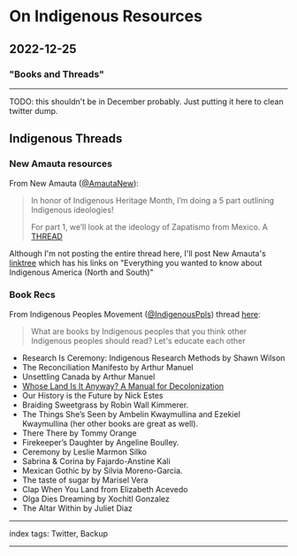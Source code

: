 # On Indigenous Resources

## 2022-12-25

### "Books and Threads"

---

TODO: this shouldn't be in December probably. Just putting it here to clean twitter dump.

## Indigenous Threads

### New Amauta resources

From New Amauta ([@AmautaNew](https://twitter.com/AmautaNew)):

> In honor of Indigenous Heritage Month, I’m doing a 5 part outlining Indigenous ideologies! 
>
> For part 1, we’ll look at the ideology of Zapatismo from Mexico. A [THREAD](https://twitter.com/AmautaNew/status/1587654893908525056?t=tmtEfvI0I7KsyNoEQMGuVg&s=19)

Although I'm not posting the entire thread here, I'll post New Amauta's [linktree](https://linktr.ee/NewAmauta) which has his links on "Everything you wanted to know about Indigenous America (North and South)"

### Book Recs

From Indigenous Peoples Movement ([@IndigenousPpls](https://twitter.com/IndigenousPpls)) thread [here](https://twitter.com/IndigenousPpls/status/1583202802163032066?t=2H3-4uEh1iGDBQqA6V7GKw&s=19):

> What are books by Indigenous peoples that you think other Indigenous peoples should read? Let's educate each other

- Research Is Ceremony: Indigenous Research Methods by Shawn Wilson
- The Reconciliation Manifesto by Arthur Manuel
- Unsettling Canada by Arthur Manuel
- [Whose Land Is It Anyway? A Manual for Decolonization](https://fpse.ca/decolonization_manual_whose_land_is_it_anyway)
- Our History is the Future by Nick Estes
- Braiding Sweetgrass by Robin Wall Kimmerer.
- The Things She’s Seen by Ambelin Kwaymullina and Ezekiel Kwaymullina (her other books are great as well).
- There There by Tommy Orange
- Firekeeper’s Daughter by Angeline Boulley.
- Ceremony by Leslie Marmon Silko
- Sabrina & Corina by Fajardo-Anstine Kali
- Mexican Gothic by by Silvia Moreno-Garcia.
- The taste of sugar by Marisel Vera
- Clap When You Land from Elizabeth Acevedo
- Olga Dies Dreaming by Xochitl Gonzalez
- The Altar Within by Juliet Diaz

---

index tags: Twitter, Backup

---
